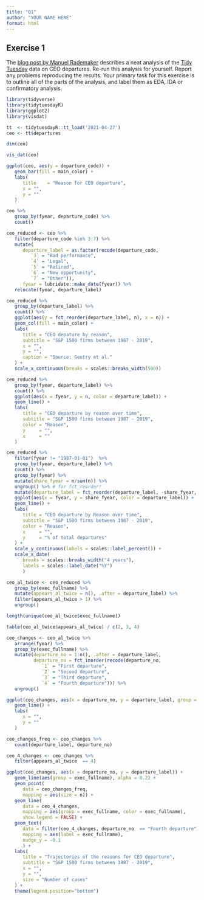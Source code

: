 ```yaml
---
title: "Q1"
author: "YOUR NAME HERE"
format: html
---
```


## Exercise 1

The [blog post by Manuel Rademaker](https://www.manuel-rademaker.com/blog/tidy_tuesday/2021_05_15_ceo_depatures/) describes a neat analysis of the [Tidy Tuesday](https://github.com/rfordatascience/tidytuesday) data on CEO departures. Re-run this analysis for yourself. Report any problems reproducing the results. Your primary task for this exercise is to outline all of the parts of the analysis, and label them as EDA, IDA or confirmatory analysis.

```r
library(tidyverse)
library(tidytuesdayR)
library(ggplot2)
library(visdat)
```


```r
tt  <- tidytuesdayR::tt_load('2021-04-27')
ceo <- tt$departures
```

```r
dim(ceo)

vis_dat(ceo)
```

```r
ggplot(ceo, aes(y = departure_code)) + 
   geom_bar(fill = main_color) +
   labs(
      title    = "Reason for CEO departure",
      x = "",
      y = ""
   )
```

```r
ceo %>% 
   group_by(fyear, departure_code) %>% 
   count()
```

```r
ceo_reduced <- ceo %>% 
   filter(departure_code %in% 3:7) %>% 
   mutate(
      departure_label = as.factor(recode(departure_code,
         `3` = "Bad performance",
         `4` = "Legal",
         `5` = "Retired",
         `6` = "New opportunity",
         `7` = "Other")),
      fyear = lubridate::make_date(fyear)) %>% 
   relocate(fyear, departure_label)
```


```r
ceo_reduced %>% 
   group_by(departure_label) %>% 
   count() %>% 
   ggplot(aes(y = fct_reorder(departure_label, n), x = n)) + 
   geom_col(fill = main_color) +
   labs(
      title = "CEO depature by reason",
      subtitle = "S&P 1500 firms between 1987 - 2019",
      x = "",
      y = "",
      caption = "Source: Gentry et al."
   ) + 
   scale_x_continuous(breaks = scales::breaks_width(500))
```

```r
ceo_reduced %>%
   group_by(fyear, departure_label) %>% 
   count() %>% 
   ggplot(aes(x = fyear, y = n, color = departure_label)) + 
   geom_line() + 
   labs(
      title = "CEO departure by reason over time",
      subtitle = "S&P 1500 firms between 1987 - 2019",
      color = "Reason",
      y     = "",
      x     = ""
   )
```

```r
ceo_reduced %>%
   filter(fyear != "1987-01-01")  %>%
   group_by(fyear, departure_label) %>% 
   count() %>% 
   group_by(fyear) %>% 
   mutate(share_fyear = n/sum(n)) %>% 
   ungroup() %>% # for fct_reorder!
   mutate(departure_label = fct_reorder(departure_label, -share_fyear, last)) %>% 
   ggplot(aes(x = fyear, y = share_fyear, color = departure_label)) + 
   geom_line() + 
   labs(
      title = "CEO departure by Reason over time",
      subtitle = "S&P 1500 firms between 1987 - 2019",
      color = "Reason",
      x     = "",
      y     = "% of total departures"
   ) + 
   scale_y_continuous(labels = scales::label_percent()) +
   scale_x_date(
      breaks = scales::breaks_width("4 years"),
      labels = scales::label_date("%Y")
      )
```

```r
ceo_al_twice <- ceo_reduced %>%
   group_by(exec_fullname) %>% 
   mutate(appears_al_twice = n(), .after = departure_label) %>% 
   filter(appears_al_twice > 1) %>%
   ungroup()

length(unique(ceo_al_twice$exec_fullname))
```

```r
table(ceo_al_twice$appears_al_twice) / c(2, 3, 4)
```

```r
ceo_changes <- ceo_al_twice %>% 
   arrange(fyear) %>% 
   group_by(exec_fullname) %>% 
   mutate(departure_no = 1:n(), .after = departure_label,
          departure_no = fct_inorder(recode(departure_no,
             `1` = "First departure",
             `2` = "Second departure",
             `3` = "Third departure",
             `4` = "Fourth departure"))) %>% 
   ungroup()

ggplot(ceo_changes, aes(x = departure_no, y = departure_label, group = exec_fullname)) + 
   geom_line() +
   labs(
      x = "",
      y = ""
   )
```

```r
ceo_changes_freq <- ceo_changes %>% 
   count(departure_label, departure_no)

ceo_4_changes <- ceo_changes %>% 
   filter(appears_al_twice  == 4)

ggplot(ceo_changes, aes(x = departure_no, y = departure_label)) + 
   geom_line(aes(group = exec_fullname), alpha = 0.2) +
   geom_point(
      data = ceo_changes_freq, 
      mapping = aes(size = n)) + 
   geom_line(
      data = ceo_4_changes, 
      mapping = aes(group = exec_fullname, color = exec_fullname),
      show.legend = FALSE) +
   geom_text(      
      data = filter(ceo_4_changes, departure_no  == "Fourth departure"), 
      mapping = aes(label = exec_fullname),
      nudge_y = -0.1
      ) + 
   labs(
      title = "Trajectories of the reasons for CEO departure",
      subtitle = "S&P 1500 firms between 1987 - 2019",
      x = "",
      y = "",
      size = "Number of cases"
   ) + 
   theme(legend.position="bottom")
```

